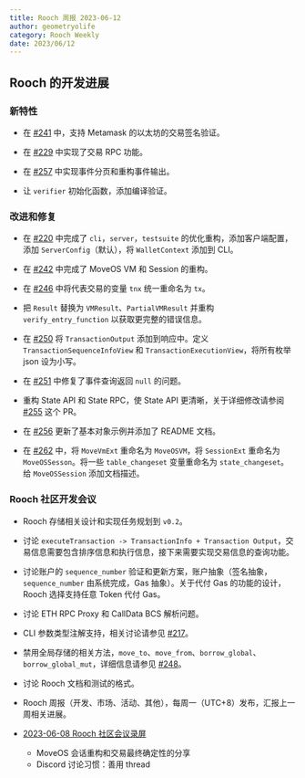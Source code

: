 ```yaml
---
title: Rooch 周报 2023-06-12
author: geometryolife
category: Rooch Weekly
date: 2023/06/12
---
```


## Rooch 的开发进展

### 新特性

- 在 [#241](https://github.com/rooch-network/rooch/pull/241) 中，支持 Metamask 的以太坊的交易签名验证。

- 在 [#229](https://github.com/rooch-network/rooch/pull/238) 中实现了交易 RPC 功能。
- 在 [#257](https://github.com/rooch-network/rooch/pull/257) 中实现事件分页和重构事件输出。
- 让 `verifier` 初始化函数，添加编译验证。

### 改进和修复

- 在 [#220](https://github.com/rooch-network/rooch/pull/220) 中完成了 `cli`，`server`，`testsuite` 的优化重构，添加客户端配置，添加 `ServerConfig`（默认），将 `WalletContext` 添加到 CLI。
- 在 [#242](https://github.com/rooch-network/rooch/pull/242) 中完成了 MoveOS VM 和 Session 的重构。
- 在 [#246](https://github.com/rooch-network/rooch/pull/246) 中将代表交易的变量 `tnx` 统一重命名为 `tx`。
- 把 `Result` 替换为 `VMResult`、`PartialVMResult` 并重构 `verify_entry_function` 以获取更完整的错误信息。

- 在 [#250](https://github.com/rooch-network/rooch/pull/250) 将 `TransactionOutput` 添加到响应中。定义 `TransactionSequenceInfoView` 和 `TransactionExecutionView`，将所有枚举 json 设为小写。
- 在 [#251](https://github.com/rooch-network/rooch/pull/251) 中修复了事件查询返回 `null` 的问题。
- 重构 State API 和 State RPC，使 State API 更清晰，关于详细修改请参阅 [#255](https://github.com/rooch-network/rooch/pull/255) 这个 PR。
- 在 [#256](https://github.com/rooch-network/rooch/pull/256) 更新了基本对象示例并添加了 README 文档。
- 在 [#262](https://github.com/rooch-network/rooch/pull/262) 中，将 `MoveVmExt` 重命名为 `MoveOSVM`，将 `SessionExt` 重命名为 `MoveOSSesson`。将一些 `table_changeset` 变量重命名为 `state_changeset`。给 `MoveOSSession` 添加文档描述。

### Rooch 社区开发会议
 
- Rooch 存储相关设计和实现任务规划到 `v0.2`。
- 讨论 `executeTransaction -> TransactionInfo + Transaction Output`，交易信息需要包含排序信息和执行信息，接下来需要实现交易信息的查询功能。
- 讨论账户的 `sequence_number` 验证和更新方案，账户抽象（签名抽象，`sequence_number` 由系统完成，Gas 抽象）。关于代付 Gas 的功能的设计，Rooch 选择支持任意 Token 代付 Gas。
- 讨论 ETH RPC Proxy 和 CallData BCS 解析问题。
- CLI 参数类型注解支持，相关讨论请参见 [#217](https://github.com/rooch-network/rooch/issues/217)。
- 禁用全局存储的相关方法，`move_to`、`move_from`、`borrow_global`、`borrow_global_mut`，详细信息请参见 [#248](https://github.com/rooch-network/rooch/issues/248)。
- 讨论 Rooch 文档和测试的格式。
- Rooch 周报（开发、市场、活动、其他），每周一（UTC+8）发布，汇报上一周相关进展。

- [2023-06-08 Rooch 社区会议录屏](https://drive.google.com/file/d/1qhEKqJDEvoF1wOVXsNvIWLPY1VJ7q4Q4/view)
    - MoveOS 会话重构和交易最终确定性的分享
    - Discord 讨论习惯：善用 thread
